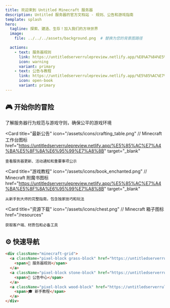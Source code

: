```yaml
---
title: 欢迎来到 Untitled Minecraft 服务器
description: Untitled 服务器的官方文档站 - 规则、公告和游戏指南
template: splash
hero:
  tagline: 探索、建造、生存！加入我们的方块世界
  image:
    file: ../../../assets/background.png  # 替换为您的背景图路径

  actions:
    - text: 服务器规则
      link: https://untitledserverrulepreview.netlify.app/%E8%A7%84%E5%88%99%E8%AF%A6%E7%BB%86%E7%89%88/
      icon: warning
      variant: primary
    - text: 公告与教程
      link: https://untitledserverrulepreview.netlify.app/%E5%85%AC%E7%A4%BA%E5%8F%8A%E6%95%99%E7%A8%8B
      icon: open-book
      variant: primary
---
```



## 🎮 开始你的冒险

<CardGrid stagger>
  <Card 
    title="服务器规则" 
    icon="/assets/icons/diamond_sword.png"  // Minecraft 钻石剑图标
    href="https://untitledserverrulepreview.netlify.app/%E8%A7%84%E5%88%99%E8%AF%A6%E7%BB%86%E7%89%88/"
    target="_blank"
  >
    了解服务器行为规范与游戏守则，确保公平的游戏环境
  </Card>
  
  <Card 
    title="最新公告" 
    icon="/assets/icons/crafting_table.png"  // Minecraft 工作台图标
    href="https://untitledserverrulepreview.netlify.app/%E5%85%AC%E7%A4%BA%E5%8F%8A%E6%95%99%E7%A8%8B"
    target="_blank"
  >
    查看服务器更新、活动通知和重要事项公示
  </Card>
  
  <Card 
    title="游戏教程" 
    icon="/assets/icons/book_enchanted.png"  // Minecraft 附魔书图标
    href="https://untitledserverrulepreview.netlify.app/%E5%85%AC%E7%A4%BA%E5%8F%8A%E6%95%99%E7%A8%8B"
    target="_blank"
  >
    从新手到大师的完整指南，包含独家技巧和玩法
  </Card>
  
  <Card 
    title="资源下载" 
    icon="/assets/icons/chest.png"  // Minecraft 箱子图标
    href="/resources"
  >
    获取客户端、材质包和必备工具
  </Card>
</CardGrid>

## ⚙️ 快速导航

```html
<div className="minecraft-grid">
  <a className="pixel-block grass-block" href="https://untitledserverrulepreview.netlify.app/%E8%A7%84%E5%88%99%E8%AF%A6%E7%BB%86%E7%89%88/">
    <span>📜 服务器规则</span>
  </a>
  <a className="pixel-block stone-block" href="https://untitledserverrulepreview.netlify.app/%E5%85%AC%E7%A4%BA%E5%8F%8A%E6%95%99%E7%A8%8B">
    <span>📢 公告中心</span>
  </a>
  <a className="pixel-block wood-block" href="https://untitledserverrulepreview.netlify.app/%E5%85%AC%E7%A4%BA%E5%8F%8A%E6%95%99%E7%A8%8B">
    <span>🎓 新手教程</span>
  </a>
</div>
